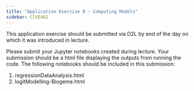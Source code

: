 ```yaml
---
title: "Application Exercise 8 - Computing Models"
sidebar: CIVE461
---
```


::: callout-important
This application exercise should be submitted via D2L by end of the day on which it was introduced in lecture.
:::

Please submit your Jupyter notebooks created during lecture. Your submission should be a html file displaying the outputs from running the code. The following notebooks should be included in this submission:

1. regressionDataAnalysis.html
2. logitModelling-Biogeme.html